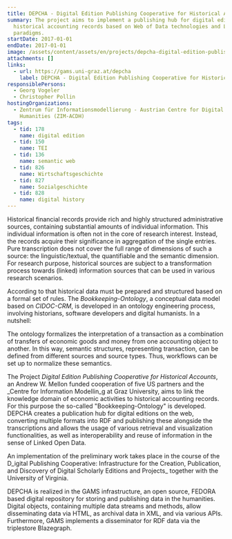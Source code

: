 ```yaml
---
title: DEPCHA - Digital Edition Publishing Cooperative for Historical Accounts
summary: The project aims to implement a publishing hub for digital editions of
  historical accounting records based on Web of Data technologies and LOD
  paradigms.
startDate: 2017-01-01
endDate: 2017-01-01
image: /assets/content/assets/en/projects/depcha-digital-edition-publishing-cooperative-historical-accounts/depcha_image2.png
attachments: []
links:
  - url: https://gams.uni-graz.at/depcha
    label: DEPCHA - Digital Edition Publishing Cooperative for Historical Accounts
responsiblePersons:
  - Georg Vogeler
  - Christopher Pollin
hostingOrganizations:
  - Zentrum für Informationsmodellierung - Austrian Centre for Digital
    Humanities (ZIM-ACDH)
tags:
  - tid: 178
    name: digital edition
  - tid: 150
    name: TEI
  - tid: 136
    name: semantic web
  - tid: 826
    name: Wirtschaftsgeschichte
  - tid: 827
    name: Sozialgeschichte
  - tid: 828
    name: digital history
---
```

Historical financial records provide rich and highly structured administrative sources, containing substantial amounts of individual information. This individual information is often not in the core of research interest. Instead, the records acquire their significance in aggregation of the single entries. Pure transcription does not cover the full range of dimensions of such a source: the linguistic/textual, the quantifiable and the semantic dimension. For research purpose, historical sources are subject to a transformation process towards (linked) information sources that can be used in various research scenarios.

According to that historical data must be prepared and structured based on a formal set of rules. The _Bookkeeping-Ontology_, a conceptual data model based on _CIDOC-CRM_, is developed in an ontology engineering process, involving historians, software developers and digital humanists. In a nutshell:

The ontology formalizes the interpretation of a transaction as a combination of transfers of economic goods and money from one accounting object to another. In this way, semantic structures, representing transaction, can be defined from different sources and source types. Thus, workflows can be set up to normalize these semantics.

The Project _Digital Edition Publishing Cooperative for Historical Accounts_, an Andrew W. Mellon funded cooperation of five US partners and the _Centre for Information Modellin_g at Graz University, aims to link the knowledge domain of economic activities to historical accounting records. For this purpose the so-called "Bookkeeping-Ontology" is developed. DEPCHA creates a publication hub for digital editions on the web, converting multiple formats into RDF and publishing these alongside the transcriptions and allows the usage of various retrieval and visualization functionalities, as well as interoperability and reuse of information in the sense of Linked Open Data.

An implementation of the preliminary work takes place in the course of the D_igital Publishing Cooperative: Infrastructure for the Creation, Publication, and Discovery of Digital Scholarly Editions and Projects_ together with the University of Virginia.

DEPCHA is realized in the GAMS infrastructure, an open source, FEDORA based digital repository for storing and publishing data in the humanities. Digital objects, containing multiple data streams and methods, allow disseminating data via HTML, as archival data in XML, and via various APIs. Furthermore, GAMS implements a disseminator for RDF data via the triplestore Blazegraph.
